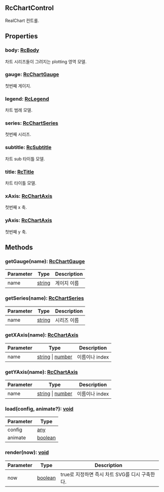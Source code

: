 ## RcChartControl
            
            
            
RealChart 컨트롤.

            



## Properties
### body: [RcBody](../classes/RcBody)
차트 시리즈들이 그려지는 plotting 영역 모델.

### gauge: [RcChartGauge](../classes/RcChartGauge)
첫번째 게이지.

### legend: [RcLegend](../classes/RcLegend)
차트 범례 모델.

### series: [RcChartSeries](../classes/RcChartSeries)
첫번째 시리즈.

### subtitle: [RcSubtitle](../classes/RcSubtitle)
차트 sub 타이틀 모델.

### title: [RcTitle](../classes/RcTitle)
차트 타이틀 모델.

### xAxis: [RcChartAxis](../classes/RcChartAxis)
첫번째 x 축.

### yAxis: [RcChartAxis](../classes/RcChartAxis)
첫번째 y 축.


## Methods
### getGauge(name): [RcChartGauge](../classes/RcChartGauge)
| Parameter | Type | Description |
| ----------- | ----------- | ----------- |
| name | [string](https://developer.mozilla.org/en-US/docs/Web/JavaScript/Reference/Global_Objects/String) | 게이지 이름 |
### getSeries(name): [RcChartSeries](../classes/RcChartSeries)
| Parameter | Type | Description |
| ----------- | ----------- | ----------- |
| name | [string](https://developer.mozilla.org/en-US/docs/Web/JavaScript/Reference/Global_Objects/String) | 시리즈 이름 |
### getXAxis(name): [RcChartAxis](../classes/RcChartAxis)
| Parameter | Type | Description |
| ----------- | ----------- | ----------- |
| name | [string](https://developer.mozilla.org/en-US/docs/Web/JavaScript/Reference/Global_Objects/String) &#124; [number](https://developer.mozilla.org/en-US/docs/Web/JavaScript/Reference/Global_Objects/Number) | 이름이나 index |
### getYAxis(name): [RcChartAxis](../classes/RcChartAxis)
| Parameter | Type | Description |
| ----------- | ----------- | ----------- |
| name | [string](https://developer.mozilla.org/en-US/docs/Web/JavaScript/Reference/Global_Objects/String) &#124; [number](https://developer.mozilla.org/en-US/docs/Web/JavaScript/Reference/Global_Objects/Number) | 이름이나 index |
### load(config, animate?): [void](https://developer.mozilla.org/en-US/docs/Web/JavaScript/Reference/Global_Objects/undefined)
| Parameter | Type |
| ----------- | ----------- |
| config | [any](https://www.typescriptlang.org/docs/handbook/2/everyday-types.html#any) |
| animate | [boolean](https://developer.mozilla.org/en-US/docs/Web/JavaScript/Reference/Global_Objects/Boolean) |
### render(now): [void](https://developer.mozilla.org/en-US/docs/Web/JavaScript/Reference/Global_Objects/undefined)
| Parameter | Type | Description |
| ----------- | ----------- | ----------- |
| now | [boolean](https://developer.mozilla.org/en-US/docs/Web/JavaScript/Reference/Global_Objects/Boolean) | true로 지정하면 즉시 차트 SVG를 디시 구축한다. |
